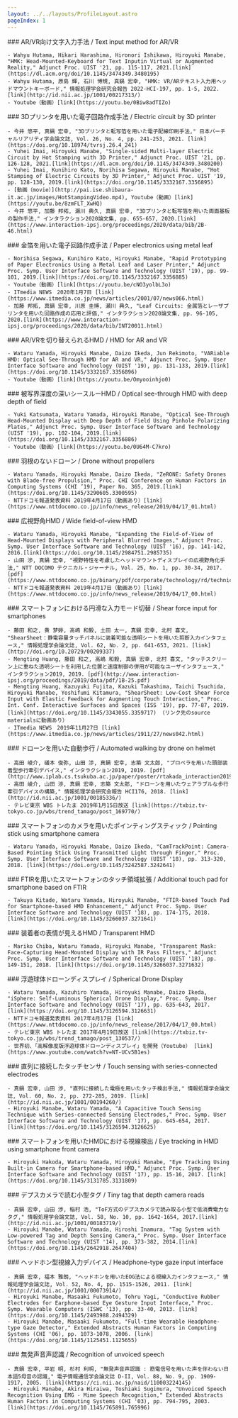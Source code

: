 ```yaml
---
layout: ../../layouts/ProfileLayout.astro
pageIndex: 1
---
```



<ProfileSection title="主な研究 / research">
  <ProfileResearch youtubeId="0Biw8adTIZo">
    ### AR/VR向け文字入力手法 / Text input method for AR/VR

    - Wahyu Hutama, Hikari Harashima, Hironori Ishikawa, Hiroyuki Manabe, "HMK: Head-Mounted-Keyboard for Text Inputin Virtual or Augmented Reality," Adjunct Proc. UIST '21, pp. 115-117, 2021.[link](https://dl.acm.org/doi/10.1145/3474349.3480195)
    - Wahyu Hutama, 原島 輝, 石川 博規, 真鍋 宏幸, "HMK: VR/ARテキスト入力用ヘッドマウントキーボード," 情報処理学会研究会報告 2022-HCI-197, pp. 1-5, 2022. [link](http://id.nii.ac.jp/1001/00217313/)
    - Youtube（動画）[link](https://youtu.be/0Biw8adTIZo)

  </ProfileResearch>

  <ProfileResearch youtubeId="8zmFLT_XwHQ">
  ### 3Dプリンタを用いた電子回路作成手法 / Electric circuit by 3D printer

    - 今井 悠平, 真鍋 宏幸, "3Dプリンタと転写箔を用いた電子配線印刷手法," 日本バーチャルリアリティ学会論文誌, Vol. 26, No. 4, pp. 241-253, 2021. [link](https://doi.org/10.18974/tvrsj.26.4_241)
    - Yuhei Imai, Hiroyuki Manabe, "Single-sided Multi-layer Electric Circuit by Hot Stamping with 3D Printer," Adjunct Proc. UIST '21, pp. 126-128, 2021.[link](https://dl.acm.org/doi/10.1145/3474349.3480200)
    - Yuhei Imai, Kunihiro Kato, Norihisa Segawa, Hiroyuki Manabe, "Hot Stamping of Electric Circuits by 3D Printer," Adjunct Proc. UIST '19, pp. 128-130, 2019.[link](https://doi.org/10.1145/3332167.3356895)
    - [動画（movie）](http://pai.ise.shibaura-it.ac.jp/images/HotStampingVideo.mp4), Youtube（動画）[link](https://youtu.be/8zmFLT_XwHQ)
    - 今井 悠平, 加藤 邦拓, 瀬川 典久, 真鍋 宏幸, "3Dプリンタと転写箔を用いた両面基板の製作手法," インタラクション2020論文集, pp. 655-657, 2020.[link](https://www.interaction-ipsj.org/proceedings/2020/data/bib/2B-46.html)

  </ProfileResearch>

  <ProfileResearch youtubeId="cNO3yolbL3o">
    ### 金箔を用いた電子回路作成手法 / Paper electronics using metal leaf

    - Norihisa Segawa, Kunihiro Kato, Hiroyuki Manabe, "Rapid Prototyping of Paper Electronics Using a Metal Leaf and Laser Printer," Adjunct Proc. Symp. User Interface Software and Technology (UIST '19), pp. 99-101, 2019.[link](https://doi.org/10.1145/3332167.3356885)
    - Youtube（動画）[link](https://youtu.be/cNO3yolbL3o)
    - ITmedia NEWS　2020年1月7日 [link](https://www.itmedia.co.jp/news/articles/2001/07/news066.html)
    - 加藤 邦拓, 真鍋 宏幸, 川原 圭博, 瀬川 典久, "Leaf Circuits: 金属箔とレーザプリンタを用いた回路作成の応用と評価," インタラクション2020論文集, pp. 96-105, 2020.[link](https://www.interaction-ipsj.org/proceedings/2020/data/bib/INT20011.html)

  </ProfileResearch>

  <ProfileResearch youtubeId="Omyooinhjo0">
    ### AR/VRを切り替えられるHMD / HMD for AR and VR

    - Wataru Yamada, Hiroyuki Manabe, Daizo Ikeda, Jun Rekimoto, "VARiable HMD: Optical See-Through HMD for AR and VR," Adjunct Proc. Symp. User Interface Software and Technology (UIST '19), pp. 131-133, 2019.[link](https://doi.org/10.1145/3332167.3356896)
    - Youtube（動画）[link](https://youtu.be/Omyooinhjo0)

  </ProfileResearch>

  <ProfileResearch youtubeId="0U64M-C7kro">
    ### 被写界深度の深いシースルーHMD / Optical see-through HMD with deep depth of field

    - Yuki Katsumata, Wataru Yamada, Hiroyuki Manabe, "Optical See-Through Head-Mounted Display with Deep Depth of Field Using Pinhole Polarizing Plates," Adjunct Proc. Symp. User Interface Software and Technology (UIST '19), pp. 102-104, 2019.[link](https://doi.org/10.1145/3332167.3356886)
    - Youtube（動画）[link](https://youtu.be/0U64M-C7kro)

  </ProfileResearch>

  <ProfileResearch youtubeId="88UpCRaAJQ0">
    ### 羽根のないドローン / Drone without propellers

    - Wataru Yamada, Hiroyuki Manabe, Daizo Ikeda, "ZeRONE: Safety Drones with Blade-free Propulsion," Proc. CHI Conference on Human Factors in Computing Systems (CHI ’19), Paper No. 365, 2019.[link](https://doi.org/10.1145/3290605.3300595)
    - NTTドコモ報道発表資料 2019年4月17日（動画あり）[link](https://www.nttdocomo.co.jp/info/news_release/2019/04/17_01.html)

  </ProfileResearch>

  <ProfileResearch youtubeId="Q63O5pOFXKA">
    ### 広視野角HMD / Wide field-of-view HMD

    - Wataru Yamada, Hiroyuki Manabe, "Expanding the Field-of-View of Head-Mounted Displays with Peripheral Blurred Images," Adjunct Proc. Symp. User Interface Software and Technology (UIST '16), pp. 141-142, 2016.[link](https://doi.org/10.1145/2984751.2985735)
    - 山田 渉, 真鍋 宏幸, "視野特性を考慮したヘッドマウントディスプレイの広視野角化手法," NTT DOCOMO テクニカル・ジャーナル, Vol. 25, No. 1, pp. 30-34, 2017.[pdf](https://www.nttdocomo.co.jp/binary/pdf/corporate/technology/rd/technical_journal/bn/vol25_1/vol25_1_005jp.pdf)
    - NTTドコモ報道発表資料 2019年4月17日（動画あり）[link](https://www.nttdocomo.co.jp/info/news_release/2019/04/17_00.html)

  </ProfileResearch>

  <ProfileResearch youtubeId="feYEDAu0h5M">
    ### スマートフォンにおける円滑な入力モード切替 / Shear force input for smartphones

    - 藤田 和之, 黄 梦婷, 高嶋 和毅, 土田 太一, 真鍋 宏幸, 北村 喜文, "ShearSheet：静電容量タッチパネルに装着可能な透明シートを用いた剪断入力インタフェース," 情報処理学会論文誌, Vol. 62, No. 2, pp. 641-653, 2021. [link](http://doi.org/10.20729/00209337)
    - Mengting Huang, 藤田 和之, 高嶋 和毅, 真鍋 宏幸, 北村 喜文, "タッチスクリーン上に重ねた透明シートを利用した位置と速度制御の併用が可能なユーザインタフェース," インタラクション2019, 2019. [pdf](http://www.interaction-ipsj.org/proceedings/2019/data/pdf/1B-25.pdf)
    - Mengting Huang, Kazuyuki Fujita, Kazuki Takashima, Taichi Tsuchida, Hiroyuki Manabe, Yoshifumi Kitamura, "ShearSheet: Low-Cost Shear Force Input with Elastic Feedback for Augmenting Touch Interaction," Proc. Int. Conf. Interactive Surfaces and Spaces (ISS '19), pp. 77-87, 2019. [link](https://doi.org/10.1145/3343055.3359717) （リンク先のsource materialsに動画あり）
    - ITmedia NEWS　2019年11月27日 [link](https://www.itmedia.co.jp/news/articles/1911/27/news042.html)

  </ProfileResearch>

  <ProfileResearch youtubeId="9k-OriPI6GY">
    ### ドローンを用いた自動歩行 / Automated walking by drone on helmet

    - 高田 崚介, 礒本 俊弥, 山田 渉, 真鍋 宏幸, 志築 文太郎, "プロペラを用いた頭部装着型歩行牽引デバイス," インタラクション2019, 2019. [pdf](http://www.iplab.cs.tsukuba.ac.jp/paper/poster/rtakada_interaction2019a.pdf)
    - 高田 崚介, 山田 渉, 真鍋 宏幸, 志築 文太郎, "ドローンを用いたウェアラブルな歩行牽引デバイスの構築," 情報処理学会研究会報告 HCI176, 2018. [link](http://id.nii.ac.jp/1001/00185336/)
    - テレビ東京 WBS トレたま 2019年1月15日放送 [link](https://txbiz.tv-tokyo.co.jp/wbs/trend_tamago/post_169770/)

  </ProfileResearch>

  <ProfileResearch youtubeId="UGdhIaIE_os">
    ### スマートフォンのカメラを用いたポインティングスティック / Pointing stick using smartphone camera

    - Wataru Yamada, Hiroyuki Manabe, Daizo Ikeda, "CamTrackPoint: Camera-Based Pointing Stick Using Transmitted Light through Finger," Proc. Symp. User Interface Software and Technology (UIST '18), pp. 313-320, 2018. [link](https://doi.org/10.1145/3242587.3242641)

  </ProfileResearch>

  <ProfileResearch youtubeId="wdco0AAHYDc">
    ### FTIRを用いたスマートフォンのタッチ領域拡張 / Additional touch pad for smartphone based on FTIR

    - Takuya Kitade, Wataru Yamada, Hiroyuki Manabe, "FTIR-based Touch Pad for Smartphone-based HMD Enhancement," Adjunct Proc. Symp. User Interface Software and Technology (UIST '18), pp. 174-175, 2018. [link](https://doi.org/10.1145/3266037.3271641)

  </ProfileResearch>

  <ProfileResearch youtubeId="iSt0Vn18OOw">
    ### 装着者の表情が見えるHMD / Transparent HMD

    - Mariko Chiba, Wataru Yamada, Hiroyuki Manabe, "Transparent Mask: Face-Capturing Head-Mounted Display with IR Pass Filters," Adjunct Proc. Symp. User Interface Software and Technology (UIST '18), pp. 149-151, 2018. [link](https://doi.org/10.1145/3266037.3271632)

  </ProfileResearch>

  <ProfileResearch youtubeId="NT-UCv5B1es">
    ### 浮遊球体ドローンディスプレイ / Spherical Drone Display

    - Wataru Yamada, Kazuhiro Yamada, Hiroyuki Manabe, Daizo Ikeda, "iSphere: Self-Luminous Spherical Drone Display," Proc. Symp. User Interface Software and Technology (UIST '17), pp. 635-643, 2017. [link](https://doi.org/10.1145/3126594.3126631)
    - NTTドコモ報道発表資料 2017年4月17日 [link](https://www.nttdocomo.co.jp/info/news_release/2017/04/17_00.html)
    - テレビ東京 WBS トレたま 2017年4月19日放送 [link](https://txbiz.tv-tokyo.co.jp/wbs/trend_tamago/post_130537/)
    - 世界初、「高解像度版浮遊球体ドローンディスプレイ」を開発（Youtube） [link](https://www.youtube.com/watch?v=NT-UCv5B1es)

  </ProfileResearch>

  <ProfileResearch youtubeId="0ILzlIZiamE">
    ### 直列に接続したタッチセンサ / Touch sensing with series-connected electrodes

    - 真鍋 宏幸, 山田 渉, "直列に接続した電極を用いたタッチ検出手法," 情報処理学会論文誌, Vol. 60, No. 2, pp. 272-285, 2019. [link](http://id.nii.ac.jp/1001/00194260/)
    - Hiroyuki Manabe, Wataru Yamada, "A Capacitive Touch Sensing Technique with Series-connected Sensing Electrodes," Proc. Symp. User Interface Software and Technology (UIST '17), pp. 645-654, 2017. [link](https://doi.org/10.1145/3126594.3126625)

  </ProfileResearch>


  <ProfileResearch imgSrc={GazeTrackingHMD.src}>
    ### スマートフォンを用いたHMDにおける視線検出 / Eye tracking in HMD using smartphone front camera

    - Hiroyuki Hakoda, Wataru Yamada, Hiroyuki Manabe, "Eye Tracking Using Built-in Camera for Smartphone-based HMD," Adjunct Proc. Symp. User Interface Software and Technology (UIST '17), pp. 15-16, 2017. [link](https://doi.org/10.1145/3131785.3131809)

  </ProfileResearch>


  <ProfileResearch imgSrc={DepthCamTag.src}>
    ### デプスカメラで読む小型タグ / Tiny tag that depth camera reads

    - 真鍋 宏幸, 山田 渉, 稲村 浩, "ToF方式のデプスカメラで読み取る小型で低消費電力なタグ," 情報処理学会論文誌, Vol. 58, No. 10, pp. 1642-1654, 2017.[link](http://id.nii.ac.jp/1001/00183719/)
    - Hiroyuki Manabe, Wataru Yamada, Hiroshi Inamura, "Tag System with Low-powered Tag and Depth Sensing Camera," Proc. Symp. User Interface Software and Technology (UIST '14), pp. 373-382, 2014.[link](https://doi.org/10.1145/2642918.2647404)

  </ProfileResearch>


  <ProfileResearch imgSrc={HeadphoneEOG.src}>
    ### ヘッドホン型視線入力デバイス / Headphone-type gaze input interface

    - 真鍋 宏幸, 福本 雅朗, "ヘッドホンを用いたEOG法による視線入力インタフェース," 情報処理学会論文誌, Vol. 52, No. 4, pp. 1515-1526, 2011. [link](http://id.nii.ac.jp/1001/00073914/)
    - Hiroyuki Manabe, Masaaki Fukumoto, Tohru Yagi, "Conductive Rubber Electrodes for Earphone-based Eye Gesture Input Interface," Proc. Symp. Wearable Computers (ISWC '13), pp. 33-40, 2013. [link](https://doi.org/10.1145/2493988.2494329)
    - Hiroyuki Manabe, Masaaki Fukumoto, "Full-time Wearable Headphone-type Gaze Detector," Extended Abstracts Human Factors in Computing Systems (CHI '06), pp. 1073-1078, 2006. [link](https://doi.org/10.1145/1125451.1125655)

  </ProfileResearch>


  <ProfileResearch imgSrc={MimeSpeech.src}>
    ### 無発声音声認識 / Recognition of unvoiced speech

    - 真鍋 宏幸, 平岩 明, 杉村 利明, "無発声音声認識 : 筋電信号を用いた声を伴わない日本語5母音の認識," 電子情報通信学会論文誌 D-II, Vol. 88, No. 9, pp. 1909-1917, 2005. [link](https://ci.nii.ac.jp/naid/110003224145)
    - Hiroyuki Manabe, Akira Hiraiwa, Toshiaki Sugimura, "Unvoiced Speech Recognition Using EMG - Mime Speech Recognition," Extended Abstracts Human Factors in Computing Systems (CHI '03), pp. 794-795, 2003. [link](https://doi.org/10.1145/765891.765996)

  </ProfileResearch>
</ProfileSection>

